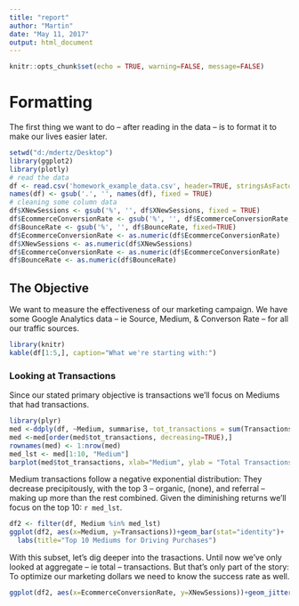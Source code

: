 ```yaml
---
title: "report"
author: "Martin"
date: "May 11, 2017"
output: html_document
---
```


```r
knitr::opts_chunk$set(echo = TRUE, warning=FALSE, message=FALSE)
```
# Formatting
The first thing we want to do -- after reading in the data -- is to format it to make our lives easier later. 
```r
setwd("d:/mdertz/Desktop")
library(ggplot2)
library(plotly)
# read the data
df <- read.csv('homework_example_data.csv', header=TRUE, stringsAsFactors = FALSE)
names(df) <- gsub('.', '', names(df), fixed = TRUE)
# cleaning some column data
df$XNewSessions <- gsub('%', '', df$XNewSessions, fixed = TRUE)
df$EcommerceConversionRate <- gsub('%', '', df$EcommerceConversionRate, fixed=TRUE)
df$BounceRate <- gsub('%', '', df$BounceRate, fixed=TRUE)
df$EcommerceConversionRate <- as.numeric(df$EcommerceConversionRate)
df$XNewSessions <- as.numeric(df$XNewSessions)
df$EcommerceConversionRate <- as.numeric(df$EcommerceConversionRate)
df$BounceRate <- as.numeric(df$BounceRate)

```

## The Objective

We want to measure the effectiveness of our marketing campaign. We have some Google Analytics data -- ie Source, Medium, & Converson Rate -- for all our traffic sources. 

```r
library(knitr)
kable(df[1:5,], caption="What we're starting with:")
```

### Looking at Transactions
Since our stated primary objective is transactions we'll focus on Mediums that had transactions. 


```r
library(plyr)
med <-ddply(df, ~Medium, summarise, tot_transactions = sum(Transactions))
med <-med[order(med$tot_transactions, decreasing=TRUE),]
rownames(med) <- 1:nrow(med)
med_lst <- med[1:10, "Medium"]
barplot(med$tot_transactions, xlab="Medium", ylab = "Total Transactions")
```
Medium transactions follow a negative exponential distribution: They decrease precipitously, with the top 3 -- organic, (none), and referral -- making up more than the rest combined. Given the diminishing returns we'll focus on the top 10: `r med_lst`.

```r
df2 <- filter(df, Medium %in% med_lst)
ggplot(df2, aes(x=Medium, y=Transactions))+geom_bar(stat="identity")+
  labs(title="Top 10 Mediums for Driving Purchases")
```
With this subset, let's dig deeper into the trasactions. Until now we've only looked at aggregate -- ie total -- transactions. But that's only part of the story: To optimize our marketing dollars we need to know the success rate as well. 

```r
ggplot(df2, aes(x=EcommerceConversionRate, y=XNewSessions))+geom_jitter(aes(color=Medium, size=Transactions))
```






